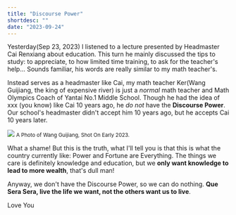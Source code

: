 ```yaml
---
title: "Discourse Power"
shortdesc: ""
date: "2023-09-24"
---
```


Yesterday(Sep 23, 2023) I listened to a lecture presented by Headmaster Cai Renxiang about education. This turn he mainly discussed the tips to study: to appreciate, to how limited time training, to ask for the teacher's help...
Sounds familiar, his words are really similar to my math teacher's.

Instead serves as a headmaster like Cai, my math teacher Ker(Wang Guijiang, the king of expensive river) is just a *normal* math teacher and Math Olympics Coach of Yantai No.1 Middle School.
Though he had the idea of xxx (you know) like Cai 10 years ago, he *do not* have the **Discourse Power**. Our school's headmaster didn't accept him 10 years ago, but he accepts Cai 10 years later.

![](/static/2023061190632ff7957ab48a6549f2ee3cf793b3.jpg)
<small>A Photo of Wang Guijiang, Shot On Early 2023.</small>

What a shame! But this is the truth, what I'll tell you is that this is what the country currently like: Power and Fortune are Everything. The things we care is definitely knowledge and education, but we **only want knowledge to lead to more wealth**, that's dull man!

Anyway, we don't have the Discourse Power, so we can do nothing. **Que Sera Sera, live the life we want, not the others want us to live**.

Love You